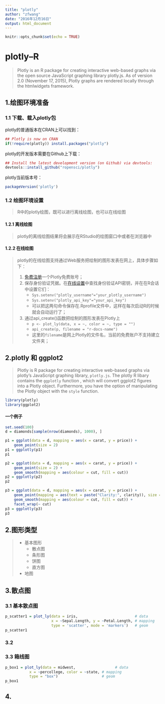 ---
title: "plotly"
author: "zfwang"
date: "2016年12月16日"
output: html_document
---

```{r setup, include=FALSE}
knitr::opts_chunk$set(echo = TRUE)
```

# **plotly--R**

> Plotly is an R package for creating interactive web-based graphs via the open source JavaScript graphing library plotly.js. As of version 2.0 (November 17, 2015), Plotly graphs are rendered locally through the htmlwidgets framework.

## **1.绘图环境准备**

### **1.1 下载、载入plotly包**

plotly的普通版本在CRAN上可以找到：

```{r, message=FALSE}
## Plotly is now on CRAN
if(!require(plotly)) install.packages("plotly")
```

plotly的开发版本需要在Github上下载：

```{r,eval=FALSE}
## Install the latest development version (on Github) via devtools:
devtools::install_github("ropensci/plotly")
```

plotly当前版本号：

```{r}
packageVersion('plotly')
```

### **1.2 绘图环境设置**

> R中的plotly绘图，既可以进行离线绘图，也可以在线绘图

#### **1.2.1 离线绘图**

> plotly的离线绘图结果将会展示在RStudio的绘图窗口中或者在浏览器中

#### **1.2.2 在线绘图**

> plotly的在线绘图支持通过Web服务把绘制的图形发表在网上，具体步骤如下：
> 
> 1. [免费注册](https://plot.ly/feed/#/)一个Plotly免费账号；
> 2. 保存身份验证凭据。在[在线设置](https://plot.ly/accounts/login/?next=%2Fsettings%2Fapi#/)中查找身份验证API密钥，并在在R会话中设置它们：
>     - `Sys.setenv("plotly_username"="your_plotly_username")`
>     - `Sys.setenv("plotly_api_key"="your_api_key")`
>     - 可以把这两句命令保存在.Rprofile文件中，这样在每次启动R的时候就会自动运行了；
> 3. 通过api_create()函数把绘制的图形发表在Plotly上
>     - `p <- plot_ly(data, x = ~, color = ~, type = "")`
>     - `api_create(p, filename = "r-docs-name")`
>     - 这里的`filename`是网上Plotly的文件名，当前的免费账户不支持建立文件夹；



## **2.plotly 和 ggplot2**

> Plotly is R package for creating interactive web-based graphs via plotly's JavaScript graphing library, `plotly.js`. The plotly R libary contains the `ggplotly` function , which will convert ggplot2 figures into a Plotly object. Furthermore, you have the option of manipulating the Plotly object with the `style` function.

```{r}
library(plotly)
library(ggplot2)
```
 
#### 一个例子


```{r}
set.seed(100)
d = diamonds[sample(nrow(diamonds), 1000), ]
```

```{r}
p1 = ggplot(data = d, mapping = aes(x = carat, y = price)) +
    geom_point(size = 2)
p1 = ggplotly(p1)
p1
```

```{r}
p2 = ggplot(data = d, mapping = aes(x = carat, y = price)) +
    geom_point(size = 2) +
    geom_smooth(mapping = aes(colour = cut, fill = cut))
p2 = ggplotly(p2)
p2
```


```{r}
p3 = ggplot(data = d, mapping = aes(x = carat, y = price)) +
    geom_point(mapping = aes(text = paste("Clarity:", clarity)), size = 2) +
    geom_smooth(mapping = aes(colour = cut, fill = cut)) +
    facet_wrap(~ cut)
p3 = ggplotly(p3)
p3
```






## **2.图形类型**


> * 基本图形
>     - 散点图
>     - 条形图
>     - 饼图
>     - 直方图
>  
> * 地图


## **3.散点图**

### **3.1 基本散点图**

```{r, fig.height=5, fig.width=8, message=FALSE}
p_scatter1 = plot_ly(data = iris,                          # data
                     x = ~Sepal.Length, y = ~Petal.Length, # mapping
                     type = 'scatter', mode = 'markers')   # geom
p_scatter1
```


### **3.2 **



### **3.3 箱线图**

```{r}
p_box1 = plot_ly(data = midwest,                  # data
           x = ~percollege, color = ~state, # mapping
           type = "box")                    # geom
p_box1
```




## **4.**